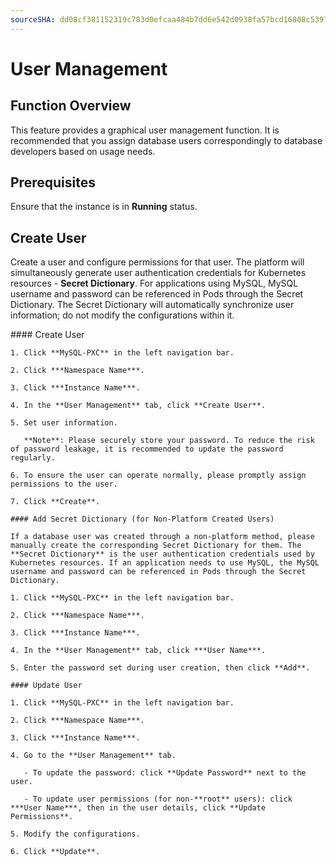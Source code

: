 ```yaml
---
sourceSHA: dd08cf381152319c783d0efcaa484b7dd6e542d0938fa57bcd16808c539775f9
---
```


# User Management

## Function Overview

This feature provides a graphical user management function. It is recommended that you assign database users correspondingly to database developers based on usage needs.

## Prerequisites

Ensure that the instance is in **Running** status.

## Create User

Create a user and configure permissions for that user. The platform will simultaneously generate user authentication credentials for Kubernetes resources - **Secret Dictionary**. For applications using MySQL, MySQL username and password can be referenced in Pods through the Secret Dictionary. The Secret Dictionary will automatically synchronize user information; do not modify the configurations within it.

<Tabs>
  <Tab label="Interface Operation">
    #### Create User

    1. Click **MySQL-PXC** in the left navigation bar.

    2. Click ***Namespace Name***.

    3. Click ***Instance Name***.

    4. In the **User Management** tab, click **Create User**.

    5. Set user information.

       **Note**: Please securely store your password. To reduce the risk of password leakage, it is recommended to update the password regularly.

    6. To ensure the user can operate normally, please promptly assign permissions to the user.

    7. Click **Create**.

    #### Add Secret Dictionary (for Non-Platform Created Users)

    If a database user was created through a non-platform method, please manually create the corresponding Secret Dictionary for them. The **Secret Dictionary** is the user authentication credentials used by Kubernetes resources. If an application needs to use MySQL, the MySQL username and password can be referenced in Pods through the Secret Dictionary.

    1. Click **MySQL-PXC** in the left navigation bar.

    2. Click ***Namespace Name***.

    3. Click ***Instance Name***.

    4. In the **User Management** tab, click ***User Name***.

    5. Enter the password set during user creation, then click **Add**.

    #### Update User

    1. Click **MySQL-PXC** in the left navigation bar.

    2. Click ***Namespace Name***.

    3. Click ***Instance Name***.

    4. Go to the **User Management** tab.

       - To update the password: click **Update Password** next to the user.

       - To update user permissions (for non-**root** users): click ***User Name***, then in the user details, click **Update Permissions**.

    5. Modify the configurations.

    6. Click **Update**.
  </Tab>
</Tabs>
